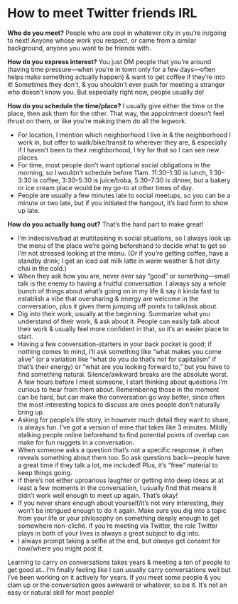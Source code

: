 # How to meet Twitter friends IRL

**Who do you meet?** People who are cool in whatever city in you’re in/going to next! Anyone whose work you respect, or came from a similar background, anyone you want to be friends with.

**How do you express interest?** You just DM people that you’re around (having time pressure—when you’re in town only for a few days—often helps make something actually happen) & want to get coffee if they’re into it! Sometimes they don’t, & you shouldn’t ever push for meeting a stranger who doesn’t know you. But especially right now, people usually do!

**How do you schedule the time/place?** I usually give either the time or the place, then ask them for the other. That way, the appointment doesn’t feel thrust on them, or like you’re making them do all the legwork.

- For location, I mention which neighborhood I live in & the neighborhood I work in, but offer to walk/bike/transit to wherever they are, & especially if I haven’t been to their neighborhood, I try for that so I can see new places.
- For time, most people don’t want optional social obligations in the morning, so I wouldn’t schedule before 11am. 11:30–1:30 is lunch, 1:30–3:30 is coffee, 3:30–5:30 is juice/boba, 5:30–7:30 is dinner, but a bakery or ice cream place would be my go-to at other times of day.
- People are usually a few minutes late to social meetups, so you can be a minute or two late, but if you initiated the hangout, it’s bad form to show up late.

**How do you actually hang out?** That’s the hard part to make great!

- I’m indecisive/bad at multitasking in social situations, so I always look up the menu of the place we’re going beforehand to decide what to get so I’m not stressed looking at the menu. (Or if you’re getting coffee, have a standby drink; I get an iced oat milk latte in warm weather & hot dirty chai in the cold.)
- When they ask how you are, never ever say “good” or something—small talk is the enemy to having a fruitful conversation. I always say a whole bunch of things about what’s going on in my life & say it kinda fast to establish a vibe that oversharing & energy are welcome in the conversation, plus it gives them jumping off points to talk/ask about.
- Dig into their work, usually at the beginning. Summarize what you understand of their work, & ask about it. People can easily talk about their work & usually feel more confident in that, so it’s an easier place to start.
- Having a few conversation-starters in your back pocket is good; if nothing comes to mind, I’ll ask something like “what makes you come alive” (or a variation like “what do you do that’s not for capitalism” if that’s their energy) or “what are you looking forward to,” but you have to find something natural. Silence/awkward breaks are the absolute worst. A few hours before I meet someone, I start thinking about questions I’m curious to hear from them about. Remembering those in the moment can be hard, but can make the conversation go way better, since often the most interesting topics to discuss are ones people don’t naturally bring up.
- Asking for people’s life story, in however much detail they want to share, is always fun. I’ve got a version of mine that takes like 3 minutes. Mildly stalking people online beforehand to find potential points of overlap can make for fun nuggets in a conversation.
- When someone asks a question that’s not a specific response, it often reveals something about them too. So ask questions back—people have a great time if they talk a lot, me included! Plus, it’s “free” material to keep things going.
- If there’s not either uproarious laughter or getting into deep ideas at at least a few moments in the conversation, I usually find that means it didn’t work well enough to meet up again. That’s okay!
- If you never share enough about yourself/it’s not very interesting, they won’t be intrigued enough to do it again. Make sure you dig into a topic from your life or your philosophy on something deeply enough to get somewhere non-cliché. If you’re meeting via Twitter, the role Twitter plays in both of your lives is always a great subject to dig into.
- I always prompt taking a selfie at the end, but *always* get consent for how/where you might post it.

Learning to carry on conversations takes years & meeting a ton of people to get good at…I’m finally feeling like I can usually carry conversations well but I’ve been working on it actively for years. If you meet some people & you clam up or the conversation goes awkward or whatever, so be it. It’s not an easy or natural skill for most people!